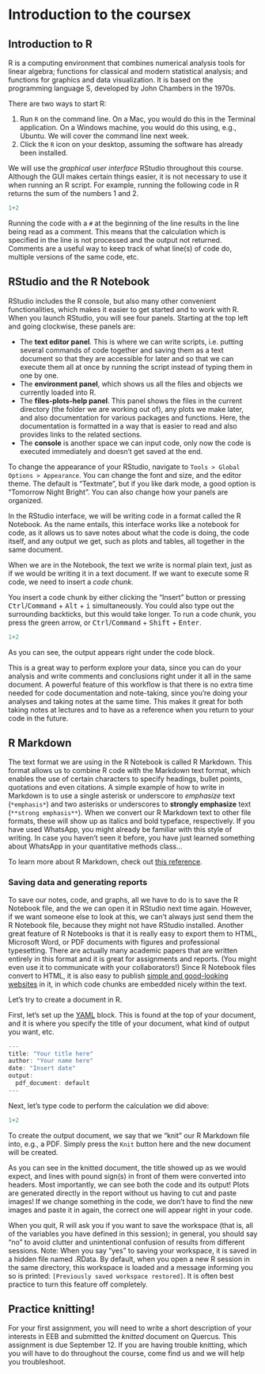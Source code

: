 # Introduction to the coursex

## Introduction to R

R is a computing environment that combines numerical analysis tools for linear algebra; functions for classical and modern statistical analysis; and functions for graphics and data visualization. It is based on the programming language S, developed by John Chambers in the 1970s.

There are two ways to start R:

1. Run `R` on the command line. On a Mac, you would do this in the Terminal application. On a Windows machine, you would do this using, e.g., Ubuntu. We will cover the command line next week.
2. Click the `R` icon on your desktop, assuming the software has already been installed.

We will use the _graphical user interface_ RStudio throughout this course. Although the GUI makes certain things easier, it is not necessary to use it when running an R script. For example, running the following code in R returns the sum of the numbers 1 and 2.

```r
1+2
```

Running the code with a `#` at the beginning of the line results in the line being read as a comment. This means that the calculation which is specified in the line is not processed and the output not returned. Comments are a useful way to keep track of what line(s) of code do, multiple versions of the same code, etc.

## RStudio and the R Notebook

RStudio includes the R console, but also many other convenient functionalities, which makes it easier to get started and to work with R. When you launch RStudio, you will see four panels. Starting at the top left and going clockwise, these panels are:

-   The **text editor panel**. This is where we can write scripts, i.e. putting several commands of code together and saving them as a text document so that they are accessible for later and so that we can execute them all at once by running the script instead of typing them in one by one.
-   The **environment panel**, which shows us all the files and objects we currently loaded into R.
-   The **files-plots-help panel**. This panel shows the files in the current directory (the folder we are working out of), any plots we make later, and also documentation for various packages and functions. Here, the documentation is formatted in a way that is easier to read and also provides links to the related sections.
-   The **console** is another space we can input code, only now the code is executed immediately and doesn't get saved at the end.

To change the appearance of your RStudio, navigate to `Tools > Global Options > Appearance`. You can change the font and size, and the editor theme. The default is "Textmate", but if you like dark mode, a good option is "Tomorrow Night Bright". You can also change how your panels are organized.  

In the RStudio interface, we will be writing code in a format called the R Notebook. As the name entails, this interface works like a notebook for code, as it allows us to save notes about what the code is doing, the code itself, and any output we get, such as plots and tables, all together in the same document.

When we are in the Notebook, the text we write is normal plain text, just as if we would be writing it in a text document. If we want to execute some R code, we need to insert a *code chunk*. 

You insert a code chunk by either clicking the "Insert" button or pressing <kbd>Ctrl</kbd>/<kbd>Command</kbd> + <kbd>Alt</kbd> + <kbd>i</kbd> simultaneously. You could also type out the surrounding backticks, but this would take longer. To run a code chunk, you press the green arrow, or <kbd>Ctrl</kbd>/<kbd>Command</kbd> + <kbd>Shift</kbd> + <kbd>Enter</kbd>.

```r
1+2
```

As you can see, the output appears right under the code block.

This is a great way to perform explore your data, since you can do your analysis and write comments and conclusions right under it all in the same document. A powerful feature of this workflow is that there is no extra time needed for code documentation and note-taking, since you're doing your analyses and taking notes at the same time. This makes it great for both taking notes at lectures and to have as a reference when you return to your code in the future.

## R Markdown

The text format we are using in the R Notebook is called R Markdown. This format allows us to combine R code with the Markdown text format, which enables the use of certain characters to specify headings, bullet points, quotations and even citations. A simple example of how to write in Markdown is to use a single asterisk or underscore to *emphasize* text (`*emphasis*`) and two asterisks or underscores to **strongly emphasize** text (`**strong emphasis**`). When we convert our R Markdown text to other file formats, these will show up as italics and bold typeface, respectively. If you have used WhatsApp, you might already be familiar with this style of writing. In case you haven't seen it before, you have just learned something about WhatsApp in your quantitative methods class...

To learn more about R Markdown, check out [this reference](https://rmarkdown.rstudio.com/authoring_basics.html).

### Saving data and generating reports

To save our notes, code, and graphs, all we have to do is to save the R Notebook file, and the we can open it in RStudio next time again. However, if we want someone else to look at this, we can't always just send them the R Notebook file, because they might not have RStudio installed. Another great feature of R Notebooks is that it is really easy to export them to HTML, Microsoft Word, or PDF documents with figures and professional typesetting. There are actually many academic papers that are written entirely in this format and it is great for assignments and reports. (You might even use it to communicate with your collaborators!) Since R Notebook files convert to HTML, it is also easy to publish [simple and good-looking websites](http://www.cookbook-r.com/Graphs/Colors_(ggplot2)/) in it, in which code chunks are embedded nicely within the text.

Let's try to create a document in R.

First, let's set up the [YAML](https://yaml.org/) block. This is found at the top of your document, and it is where you specify the title of your document, what kind of output you want, etc.

```r
---
title: "Your title here"
author: "Your name here"
date: "Insert date"
output:
  pdf_document: default
---
```

Next, let's type code to perform the calculation we did above:

```r
1+2
```

To create the output document, we say that we "knit" our R Markdown file into, e.g., a PDF. Simply press the `Knit` button here and the new document will be created.

As you can see in the knitted document, the title showed up as we would expect, and lines with pound sign(s) in front of them were converted into headers. Most importantly, we can see both the code and its output! Plots are generated directly in the report without us having to cut and paste images! If we change something in the code, we don't have to find the new images and paste it in again, the correct one will appear right in your code.

When you quit, R will ask you if you want to save the workspace (that is, all of the variables you have defined in this session); in general, you should say “no” to avoid clutter and unintentional confusion of results from different sessions. Note: When you say “yes” to saving your workspace, it is saved in a hidden file named .RData. By default, when you open a new R session in the same directory, this workspace is loaded and a message informing you so is printed: `[Previously saved workspace restored]`. It is often best practice to turn this feature off completely.

## Practice knitting!

For your first assignment, you will need to write a short description of your interests in EEB and submitted the _knitted_ document on Quercus. This assignment is due September 12. If you are having trouble knitting, which you will have to do throughout the course, come find us and we will help you troubleshoot.